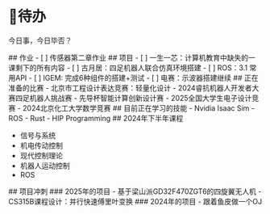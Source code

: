 

# 📂待办
今日事，今日毕否？

<TodoList>
  <TodoListFull>
    ## 作业
    - [ ] 传感器第二章作业 
  </TodoListFull>
  <TodoListFull>
    ## 项目
    - [ ] 一生一芯：计算机教育中缺失的一课剩下的所有内容
    - [ ] 古月居：四足机器人联合仿真环境搭建
    - [ ] ROS：3.1 常用API
    - [ ] IGEM: 完成6种组件的搭建+测试
    - [ ] 电赛：示波器搭建继续
  </TodoListFull>
  ## 正在准备的比赛
  - 北京市工程设计表达竞赛：轻量化设计
  - 2024睿抗机器人开发者大赛四足机器人挑战赛
  - 先导杯智能计算创新设计赛
  - 2025全国大学生电子设计竞赛
  - 2024北京化工大学数学竞赛

  <TodoListRight>
    ## 目前正在学习的技能
    - Nvidia Isaac Sim
    - ROS
    - Rust
    - HIP Programming
  </TodoListRight>
</TodoList>

<TodoList>
  ## 2024年下半年课程

  - 信号与系统
  - 机电传动控制
  - 现代控制理论
  - 机器人运动控制
  - ROS

  <TodoListRight>
    ## 项目冲刺
    ### 2025年的项目
    - 基于梁山派GD32F470ZGT6的四旋翼无人机
    - CS315B课程设计：并行快速傅里叶变换
    ### 2024年的项目
    - 跟着鱼皮做一个OJ
  </TodoListRight>
</TodoList>